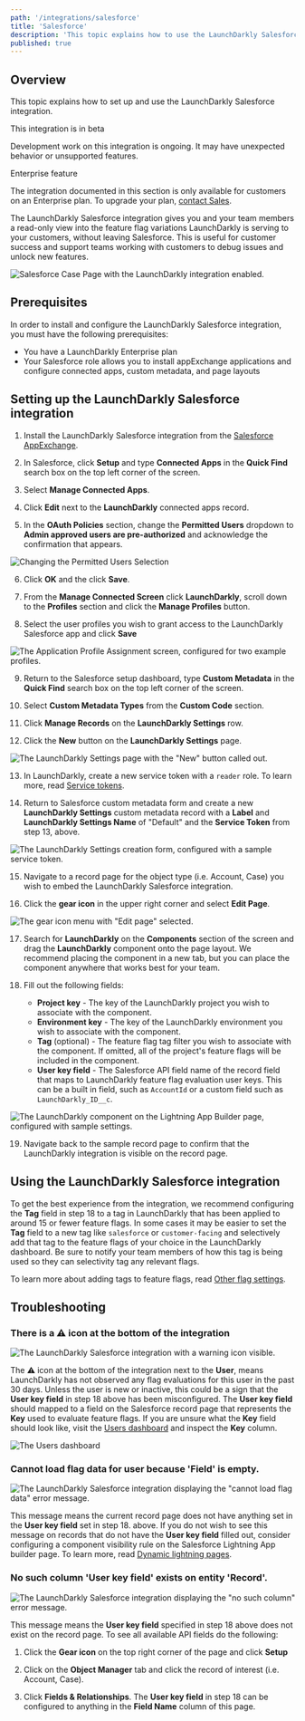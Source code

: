 ```yaml
---
path: '/integrations/salesforce'
title: 'Salesforce'
description: 'This topic explains how to use the LaunchDarkly Salesforce integration.'
published: true
---
```


## Overview

This topic explains how to set up and use the LaunchDarkly Salesforce integration.

<Callout intent="info">
<CalloutTitle>This integration is in beta</CalloutTitle>
<CalloutDescription>

Development work on this integration is ongoing. It may have unexpected behavior or unsupported features.

</CalloutDescription>
</Callout>

<Callout intent="info">
<CalloutTitle>Enterprise feature</CalloutTitle>
<CalloutDescription>

The integration documented in this section is only available for customers on an Enterprise plan. To upgrade your plan, [contact Sales](mailto:sales@launchdarkly.com).

</CalloutDescription>
</Callout>

The LaunchDarkly Salesforce integration gives you and your team members a read-only view into the feature flag variations LaunchDarkly is serving to your customers, without leaving Salesforce. This is useful for customer success and support teams working with customers to debug issues and unlock new features.

![Salesforce Case Page with the LaunchDarkly integration enabled.](../images/salesforce/installation-complete.png)

## Prerequisites

In order to install and configure the LaunchDarkly Salesforce integration, you must have the following prerequisites:

* You have a LaunchDarkly Enterprise plan
* Your Salesforce role allows you to install appExchange applications and configure connected apps, custom metadata, and page layouts

## Setting up the LaunchDarkly Salesforce integration

<!-- TODO: update link once we are published -->
1. Install the LaunchDarkly Salesforce integration from the [Salesforce AppExchange](https://appexchange.salesforce.com).

2. In Salesforce, click **Setup** and type **Connected Apps** in the **Quick Find** search box on the top left corner of the screen.

3. Select **Manage Connected Apps**.

4. Click **Edit** next to the **LaunchDarkly** connected apps record.

5. In the **OAuth Policies** section, change the **Permitted Users** dropdown to **Admin approved users are pre-authorized** and acknowledge the confirmation that appears.

![Changing the Permitted Users Selection](../images/salesforce/oauth-policies.png)

6. Click **OK** and the click **Save**.

7. From the **Manage Connected Screen** click **LaunchDarkly**, scroll down to the **Profiles** section and click the **Manage Profiles** button.

8. Select the user profiles you wish to grant access to the LaunchDarkly Salesforce app and click **Save**

![The Application Profile Assignment screen, configured for two example profiles.](../images/salesforce/profile-assignment.png)

9. Return to the Salesforce setup dashboard, type **Custom Metadata** in the **Quick Find** search box on the top left corner of the screen.

10. Select **Custom Metadata Types** from the **Custom Code** section.

11. Click **Manage Records** on the **LaunchDarkly Settings** row.

12. Click the **New** button on the **LaunchDarkly Settings** page.

![The LaunchDarkly Settings page with the "New" button called out.](../images/salesforce/new-button-callout.png)

13. In LaunchDarkly, create a new service token with a `reader` role. To learn more, read [Service tokens](/home/account-security/api-access-tokens#service-tokens).

14. Return to Salesforce custom metadata form and create a new **LaunchDarkly Settings** custom metadata record with a **Label** and **LaunchDarkly Settings Name** of "Default" and the **Service Token** from step 13, above.

![The LaunchDarkly Settings creation form, configured with a sample service token.](../images/salesforce/launchdarkly-settings.png)

15. Navigate to a record page for the object type (i.e. Account, Case) you wish to embed the LaunchDarkly Salesforce integration.

16. Click the **gear icon** in the upper right corner and select **Edit Page**.

![The gear icon menu with "Edit page" selected.](../images/salesforce/edit-page.png)

17. Search for **LaunchDarkly** on the **Components** section of the screen and drag the **LaunchDarkly** component onto the page layout. We recommend placing the component in a new tab, but you can place the component anywhere that works best for your team.

18. Fill out the following fields:

    * **Project key** - The key of the LaunchDarkly project you wish to associate with the component.
    * **Environment key** - The key of the LaunchDarkly environment you wish to associate with the component.
    * **Tag** (optional) - The feature flag tag filter you wish to associate with the component. If omitted, all of the project's feature flags will be included in the component.
    * **User key field** - The Salesforce API field name of the record field that maps to LaunchDarkly feature flag evaluation user keys. This can be a built in field, such as `AccountId` or a custom field such as `LaunchDarkly_ID__c`.

![The LaunchDarkly component on the Lightning App Builder page, configured with sample settings.](../images/salesforce/component-settings.png)

19. Navigate back to the sample record page to confirm that the LaunchDarkly integration is visible on the record page.

## Using the LaunchDarkly Salesforce integration

 To get the best experience from the integration, we recommend configuring the **Tag** field in step 18 to a tag in LaunchDarkly that has been applied to around 15 or fewer feature flags. In some cases it may be easier to set the **Tag** field to a new tag like `salesforce` or `customer-facing` and selectively add that tag to the feature flags of your choice in the LaunchDarkly dashboard. Be sure to notify your team members of how this tag is being used so they can selectivity tag any relevant flags. 
 
 To learn more about adding tags to feature flags, read [Other flag settings](home/managing-flags/flag-settings).

## Troubleshooting

### There is a ⚠️ icon at the bottom of the integration

![The LaunchDarkly Salesforce integration with a warning icon visible.](../images/salesforce/integration-with-warning-icon-visible.png)

The ⚠️ icon at the bottom of the integration next to the **User**, means LaunchDarkly has not observed any flag evaluations for this user in the past 30 days. Unless the user is new or inactive, this could be a sign that the **User key field** in step 18 above has been misconfigured. The **User key field** should mapped to a field on the Salesforce record page that represents the **Key** used to evaluate feature flags. If you are unsure what the **Key** field should look like, visit the [Users dashboard](home/managing-users/users-dashboard) and inspect the **Key** column.

![The Users dashboard](../images/users.png)

### Cannot load flag data for user because 'Field' is empty.

![The LaunchDarkly Salesforce integration displaying the "cannot load flag data" error message.](../images/salesforce/cannot-load-flag-data-error.png)

This message means the current record page does not have anything set in the **User key field** set in step 18. above. If you do not wish to see this message on records that do not have the **User key field** filled out, consider configuring a component visibility rule on the Salesforce Lightning App builder page. To learn more, read [Dynamic lightning pages](https://help.salesforce.com/articleView?id=lightning_page_components_visibility.htm).

### No such column 'User key field' exists on entity 'Record'.

![The LaunchDarkly Salesforce integration displaying the "no such column" error message.](../images/salesforce/no-such-column-error.png)

This message means the **User key field** specified in step 18 above does not exist on the record page. To see all available API fields do the following:
1. Click the **Gear icon** on the top right corner of the page and click **Setup**

2. Click on the **Object Manager** tab and click the record of interest (i.e. Account, Case).

3. Click **Fields & Relationships**. The **User key field** in step 18 can be configured to anything in the **Field Name** column of this page.
